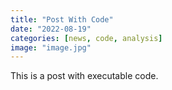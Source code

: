 ```yaml
---
title: "Post With Code"
date: "2022-08-19"
categories: [news, code, analysis]
image: "image.jpg"
---
```


This is a post with executable code.
